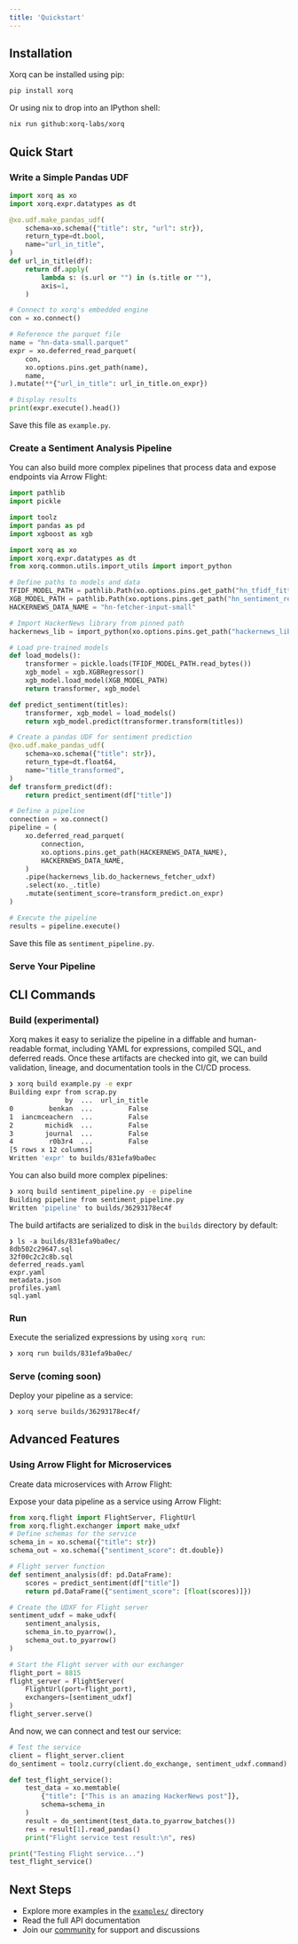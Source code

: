 ```yaml
---
title: 'Quickstart'
---
```


## Installation

Xorq can be installed using pip:

```bash
pip install xorq
```

Or using nix to drop into an IPython shell:

```bash
nix run github:xorq-labs/xorq
```

## Quick Start

### Write a Simple Pandas UDF

```python
import xorq as xo
import xorq.expr.datatypes as dt

@xo.udf.make_pandas_udf(
    schema=xo.schema({"title": str, "url": str}),
    return_type=dt.bool,
    name="url_in_title",
)
def url_in_title(df):
    return df.apply(
        lambda s: (s.url or "") in (s.title or ""),
        axis=1,
    )

# Connect to xorq's embedded engine
con = xo.connect()

# Reference the parquet file
name = "hn-data-small.parquet"
expr = xo.deferred_read_parquet(
    con,
    xo.options.pins.get_path(name),
    name,
).mutate(**{"url_in_title": url_in_title.on_expr})

# Display results
print(expr.execute().head())
```

Save this file as `example.py`.

### Create a Sentiment Analysis Pipeline

You can also build more complex pipelines that process data and expose
endpoints via Arrow Flight:

```python
import pathlib
import pickle

import toolz
import pandas as pd
import xgboost as xgb

import xorq as xo
import xorq.expr.datatypes as dt
from xorq.common.utils.import_utils import import_python

# Define paths to models and data
TFIDF_MODEL_PATH = pathlib.Path(xo.options.pins.get_path("hn_tfidf_fitted_model"))
XGB_MODEL_PATH = pathlib.Path(xo.options.pins.get_path("hn_sentiment_reg"))
HACKERNEWS_DATA_NAME = "hn-fetcher-input-small"

# Import HackerNews library from pinned path
hackernews_lib = import_python(xo.options.pins.get_path("hackernews_lib"))

# Load pre-trained models
def load_models():
    transformer = pickle.loads(TFIDF_MODEL_PATH.read_bytes())
    xgb_model = xgb.XGBRegressor()
    xgb_model.load_model(XGB_MODEL_PATH)
    return transformer, xgb_model

def predict_sentiment(titles):
    transformer, xgb_model = load_models()
    return xgb_model.predict(transformer.transform(titles))

# Create a pandas UDF for sentiment prediction
@xo.udf.make_pandas_udf(
    schema=xo.schema({"title": str}),
    return_type=dt.float64,
    name="title_transformed",
)
def transform_predict(df):
    return predict_sentiment(df["title"])

# Define a pipeline
connection = xo.connect()
pipeline = (
    xo.deferred_read_parquet(
        connection,
        xo.options.pins.get_path(HACKERNEWS_DATA_NAME),
        HACKERNEWS_DATA_NAME,
    )
    .pipe(hackernews_lib.do_hackernews_fetcher_udxf)
    .select(xo._.title)
    .mutate(sentiment_score=transform_predict.on_expr)
)

# Execute the pipeline
results = pipeline.execute()
```

Save this file as `sentiment_pipeline.py`.

### Serve Your Pipeline

## CLI Commands

### Build (experimental)

Xorq makes it easy to serialize the pipeline in a diffable and human-readable format, including YAML for expressions, compiled SQL, and deferred reads. Once these artifacts are checked into git, we can build validation, lineage, and documentation tools in the CI/CD process.

```sh
❯ xorq build example.py -e expr
Building expr from scrap.py
              by  ...  url_in_title
0         benkan  ...         False
1  iancmceachern  ...         False
2        michidk  ...         False
3        journal  ...         False
4         r0b3r4  ...         False
[5 rows x 12 columns]
Written 'expr' to builds/831efa9ba0ec
```

You can also build more complex pipelines:

```sh
❯ xorq build sentiment_pipeline.py -e pipeline
Building pipeline from sentiment_pipeline.py
Written 'pipeline' to builds/36293178ec4f
```

The build artifacts are serialized to disk in the `builds` directory by default:

```
❯ ls -a builds/831efa9ba0ec/
8db502c29647.sql
32f00c2c2c8b.sql
deferred_reads.yaml
expr.yaml
metadata.json
profiles.yaml
sql.yaml
```

### Run 

Execute the serialized expressions by using `xorq run`:

```sh
❯ xorq run builds/831efa9ba0ec/
```

### Serve (coming soon)

Deploy your pipeline as a service:

```sh
❯ xorq serve builds/36293178ec4f/
```

## Advanced Features

### Using Arrow Flight for Microservices

Create data microservices with Arrow Flight:

Expose your data pipeline as a service using Arrow Flight:

```python
from xorq.flight import FlightServer, FlightUrl
from xorq.flight.exchanger import make_udxf
# Define schemas for the service
schema_in = xo.schema({"title": str})
schema_out = xo.schema({"sentiment_score": dt.double})

# Flight server function
def sentiment_analysis(df: pd.DataFrame):
    scores = predict_sentiment(df["title"])
    return pd.DataFrame({"sentiment_score": [float(scores)]})

# Create the UDXF for Flight server
sentiment_udxf = make_udxf(
    sentiment_analysis, 
    schema_in.to_pyarrow(), 
    schema_out.to_pyarrow()
)

# Start the Flight server with our exchanger
flight_port = 8815
flight_server = FlightServer(
    FlightUrl(port=flight_port), 
    exchangers=[sentiment_udxf]
)
flight_server.serve()
```
And now, we can connect and test our service:

```python
# Test the service
client = flight_server.client
do_sentiment = toolz.curry(client.do_exchange, sentiment_udxf.command)

def test_flight_service():
    test_data = xo.memtable(
        {"title": ["This is an amazing HackerNews post"]}, 
        schema=schema_in
    )
    result = do_sentiment(test_data.to_pyarrow_batches())
    res = result[1].read_pandas()
    print("Flight service test result:\n", res)

print("Testing Flight service...")
test_flight_service()
```

## Next Steps

- Explore more examples in the [`examples/`](https://github.com/xorq-labs/xorq/tree/main/examples) directory
- Read the full API documentation
- Join our [community](https://discord.gg/8Kma9DhcJG) for support and discussions
